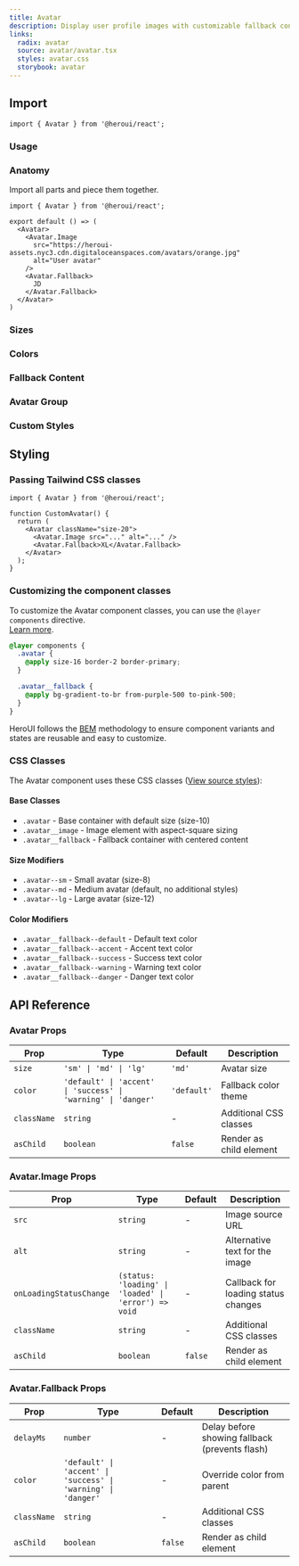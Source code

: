 ```yaml
---
title: Avatar
description: Display user profile images with customizable fallback content
links:
  radix: avatar
  source: avatar/avatar.tsx
  styles: avatar.css
  storybook: avatar
---
```


## Import

```tsx
import { Avatar } from '@heroui/react';
```

### Usage

<ComponentPreview name="avatar-basic" />

### Anatomy

Import all parts and piece them together.

```tsx
import { Avatar } from '@heroui/react';

export default () => (
  <Avatar>
    <Avatar.Image 
      src="https://heroui-assets.nyc3.cdn.digitaloceanspaces.com/avatars/orange.jpg" 
      alt="User avatar" 
    />
    <Avatar.Fallback>
      JD
    </Avatar.Fallback>
  </Avatar>
)
```

### Sizes

<ComponentPreview name="avatar-sizes" />

### Colors

<ComponentPreview name="avatar-colors" />

### Fallback Content

<ComponentPreview name="avatar-fallback" />

### Avatar Group

<ComponentPreview name="avatar-group" />

### Custom Styles

<ComponentPreview name="avatar-custom-styles" />

## Styling

### Passing Tailwind CSS classes

```tsx
import { Avatar } from '@heroui/react';

function CustomAvatar() {
  return (
    <Avatar className="size-20">
      <Avatar.Image src="..." alt="..." />
      <Avatar.Fallback>XL</Avatar.Fallback>
    </Avatar>
  );
}
```

### Customizing the component classes

To customize the Avatar component classes, you can use the `@layer components` directive. 
<br/>[Learn more](https://tailwindcss.com/docs/adding-custom-styles#adding-component-classes).

```css
@layer components {
  .avatar {
    @apply size-16 border-2 border-primary;
  }

  .avatar__fallback {
    @apply bg-gradient-to-br from-purple-500 to-pink-500;
  }
}
```

HeroUI follows the [BEM](https://getbem.com/) methodology to ensure component variants and states are reusable and easy to customize.

### CSS Classes

The Avatar component uses these CSS classes ([View source styles](https://github.com/heroui-inc/heroui/blob/v3/packages/styles/components/avatar.css)):

#### Base Classes
- `.avatar` - Base container with default size (size-10)
- `.avatar__image` - Image element with aspect-square sizing
- `.avatar__fallback` - Fallback container with centered content

#### Size Modifiers
- `.avatar--sm` - Small avatar (size-8)
- `.avatar--md` - Medium avatar (default, no additional styles)
- `.avatar--lg` - Large avatar (size-12)

#### Color Modifiers
- `.avatar__fallback--default` - Default text color
- `.avatar__fallback--accent` - Accent text color
- `.avatar__fallback--success` - Success text color
- `.avatar__fallback--warning` - Warning text color
- `.avatar__fallback--danger` - Danger text color

## API Reference

### Avatar Props

| Prop | Type | Default | Description |
|------|------|---------|-------------|
| `size` | `'sm' \| 'md' \| 'lg'` | `'md'` | Avatar size |
| `color` | `'default' \| 'accent' \| 'success' \| 'warning' \| 'danger'` | `'default'` | Fallback color theme |
| `className` | `string` | - | Additional CSS classes |
| `asChild` | `boolean` | `false` | Render as child element |

### Avatar.Image Props

| Prop | Type | Default | Description |
|------|------|---------|-------------|
| `src` | `string` | - | Image source URL |
| `alt` | `string` | - | Alternative text for the image |
| `onLoadingStatusChange` | `(status: 'loading' \| 'loaded' \| 'error') => void` | - | Callback for loading status changes |
| `className` | `string` | - | Additional CSS classes |
| `asChild` | `boolean` | `false` | Render as child element |

### Avatar.Fallback Props

| Prop | Type | Default | Description |
|------|------|---------|-------------|
| `delayMs` | `number` | - | Delay before showing fallback (prevents flash) |
| `color` | `'default' \| 'accent' \| 'success' \| 'warning' \| 'danger'` | - | Override color from parent |
| `className` | `string` | - | Additional CSS classes |
| `asChild` | `boolean` | `false` | Render as child element | 